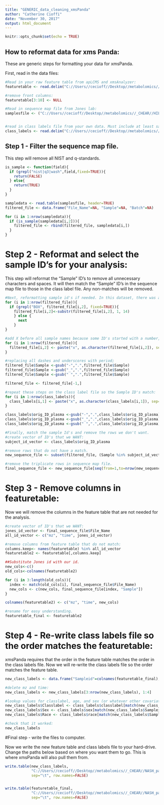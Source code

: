 ---
title: "GENERIC_data_cleaning_xmsPanda"
author: "Catherine Cioffi"
date: "November 30, 2017"
output: html_document
---

```{r setup, include=FALSE}
knitr::opts_chunk$set(echo = TRUE)
```

## How to reformat data for xms Panda:

These are generic steps for formatting your data for xmsPanda.

First, read in the data files:

```{r}

#Read in your raw feature table from apLCMS and xmsAnalyzer:
featuretable <- read.delim("C://Users//cecioff//Desktop//metabolomics//_CHEAR//HILICpos_rawdata//ComBat_mzcalibrated_untargeted_mediansummarized_featuretable.txt",  header=TRUE)

#remove front columns:
featuretable[3:10] <- NULL

#Read in sequence map file from Jones lab:
samplesfile <- ("C://Users//cecioff//Desktop//metabolomics//_CHEAR//HILICpos_rawdata//miriam_chear_sequence_hilicpos.txt")


#read in class labels file from your own data. Must include at least sample ID and class label columns.
class_labels <- read.delim("C://Users//cecioff//Desktop//metabolomics//_CHEAR//NASH_panel//HILIC//classlabels_NASH_v2.txt", stringsAsFactors = FALSE)

```

## Step 1 - Filter the sequence map file.

This step will remove all NIST and q-standards. 

```{r}

is_sample <- function(field){
  if (grepl("nist|q3|wash",field,fixed=TRUE)){
    return(FALSE)
  } else{
    return(TRUE)
  }
}

sampledata <- read.table(samplesfile, header=TRUE)
filtered_file <- data.frame("File_Name"=NA, "Sample"=NA, "Batch"=NA)

for (i in 1:nrow(sampledata)){
  if (is_sample(sampledata[i,2])){
    filtered_file <- rbind(filtered_file, sampledata[i,])
  }
}

```

# Step 2 - Reformat and select the sample ID's for your analysis:

This step will reformat the "Sample" ID's to remove all unnecessary characters and spaces. It will then match the "Sample" ID's in the sequence map file to those in the class label file. Any non-matches will be removed.

```{r}
#Next, reformatting sample id's if needed. In this dataset, there was an unnecessary Box number for some sample ID's. We will remove this.
for (i in 1:nrow(filtered_file)){
  if (grepl("BOX", filtered_file[i,2], fixed=TRUE)){
    filtered_file[i,2]<-substr(filtered_file[i,2], 1, 14)
    } else {
      next
    }
}

#add X before all sample names because some ID's started with a number, which R doesn't like:
for (i in 1:nrow(filtered_file)){
  filtered_file[i,2] <- paste("x", as.character(filtered_file[i,2]), sep="")
}

#replacing all dashes and underscores with period;
filtered_file$Sample <-gsub("-",".",filtered_file$Sample)
filtered_file$Sample <-gsub("_",".",filtered_file$Sample)
filtered_file$Sample <-gsub(" ",".",filtered_file$Sample)

filtered_file <- filtered_file[-1,]

#repeat these steps on the class label file so the Sample ID's match:
for (i in 1:nrow(class_labels)){
  class_labels[i,1] <- paste("x", as.character(class_labels[i,1]), sep="")
}

class_labels$orig_ID_plasma <-gsub("-",".",class_labels$orig_ID_plasma)
class_labels$orig_ID_plasma <-gsub("_",".",class_labels$orig_ID_plasma)
class_labels$orig_ID_plasma <-gsub(" ",".",class_labels$orig_ID_plasma)

#Finally, match the sample Id's and remove the rows we don't want.
#create vector of ID's that we WANT:
subject_id_vector <- class_labels$orig_ID_plasma

#remove rows that do not have a match.
new_sequence_file <- subset(filtered_file, (Sample %in% subject_id_vector))

#remove the triplicate rows in sequence map file.
final_sequence_file <- new_sequence_file[seq(from=1,to=nrow(new_sequence_file),by=3),]

```

# Step 3 - Remove columns in featuretable:

Now we will remove the columns in the feature table that are not needed for the analysis.

```{r}

#create vector of ID's that we WANT:
jones_id_vector <- final_sequence_file$File_Name
all_id_vector <- c("mz", "time", jones_id_vector)

#remove columns from feature table that do not match:
columns.keep<- names(featuretable) %in% all_id_vector
featuretable2 <- featuretable[,columns.keep]

##Substitute Jones id with our id.
new_cols<-c()
old_cols<-colnames(featuretable2)

for (i in 3:length(old_cols)){
  index <- match(old_cols[i], final_sequence_file$File_Name)
  new_cols <- c(new_cols, final_sequence_file[index, "Sample"])
}

colnames(featuretable2) <- c("mz", "time", new_cols)

#rename for easy understanding.
featuretable_final <- featuretable2
```

# Step 4 - Re-write  class labels file so the order matches the featuretable:

xmsPanda requires that the order in the feature table matches the order in the class labels file. Now we will re-write the class labels file so the order matches the feature table.

```{r}

new_class_labels <- data.frame("Sampleid"=colnames(featuretable_final), "Classlabel"=NA, "Sex"=NA, "Race"=NA)

#delete mz and time:
new_class_labels <- new_class_labels[3:nrow(new_class_labels), 1:4]

#lookup values for classlabel, age, and sex (or whatever other covariates you are using) in original class label file:
new_class_labels$Classlabel <- class_labels$classlabel[match(new_class_labels$Sampleid, class_labels$orig_ID_plasma)]
new_class_labels$Sex <- class_labels$sex[match(new_class_labels$Sampleid, class_labels$orig_ID_plasma)]
new_class_labels$Race <- class_labels$race[match(new_class_labels$Sampleid, class_labels$orig_ID_plasma)]

#check that it worked:
new_class_labels

```

#Final step - write the files to computer.

Now we write the new feature table and class labels file to your hard-drive. Change the paths below based on where you want them to go. This is where xmsPanda will also pull them from.

```{r}

write.table(new_class_labels, 
            "C://Users//cecioff//Desktop//metabolomics//_CHEAR//NASH_panel//HILIC//R_output_data//classlabels.txt",
            sep="\t", row.names=FALSE)


write.table(featuretable_final, 
            "C://Users//cecioff//Desktop//metabolomics//_CHEAR//NASH_panel//HILIC//R_output_data//featuretable.txt",
            sep="\t", row.names=FALSE)

```